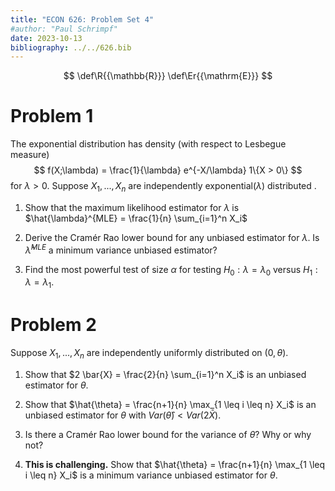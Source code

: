 ```yaml
---
title: "ECON 626: Problem Set 4"
#author: "Paul Schrimpf"
date: 2023-10-13
bibliography: ../../626.bib
---
```


$$
\def\R{{\mathbb{R}}}
\def\Er{{\mathrm{E}}}
$$

# Problem 1

The exponential distribution has density (with respect to Lesbegue measure)
$$
f(X;\lambda) = \frac{1}{\lambda} e^{-X/\lambda} 1\{X > 0\}
$$
for $\lambda>0$.  Suppose $X_1, ... , X_n$ are independently exponential$(\lambda)$ distributed .


1. Show that the maximum likelihood estimator for $\lambda$ is
$\hat{\lambda}^{MLE} = \frac{1}{n} \sum_{i=1}^n X_i$

2. Derive the Cramér Rao lower bound for any unbiased estimator for
$\lambda$. Is $\hat{\lambda}^{MLE}$ a minimum variance unbiased estimator?

3. Find the most powerful test of size $\alpha$ for testing
$H_0: \lambda = \lambda_0$ versus $H_1:\lambda = \lambda_1$.

# Problem 2

Suppose $X_1, ... , X_n$ are independently uniformly distributed on $(0,\theta)$.

1. Show that $2 \bar{X} = \frac{2}{n} \sum_{i=1}^n X_i$ is an unbiased estimator for $\theta$.

2. Show that $\hat{\theta} = \frac{n+1}{n} \max_{1 \leq i \leq n} X_i$
is an unbiased estimator for $\theta$ with $Var(\hat{\theta}) < Var(2 \bar{X})$.

3. Is there a Cramér Rao lower bound for the variance of $\theta$? Why or why not?

4. **This is challenging.** Show that $\hat{\theta} = \frac{n+1}{n} \max_{1 \leq i \leq n} X_i$
is a minimum variance unbiased estimator for $\theta$.
